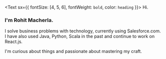 <Text sx={{ fontSize: [4, 5, 6], fontWeight: `bold`, color: `heading` }}>
  Hi.
</Text>

### I'm Rohit Macherla.

I solve business problems with technology, currently using Salesforce.com. I have also used Java, Python, Scala in the past and continue to work on React.js.

I'm curious about things and passionate about mastering my craft.
